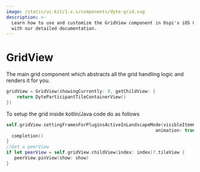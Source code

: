 ```yaml
---
image: /static/ui-kit/1.x.x/components/dyte-grid.svg
description: >-
  Learn how to use and customize the GridView component in Ospi's iOS UiKit
  with our detailed documentation.
---
```


# GridView

The main grid component which abstracts all the grid handling logic and renders
it for you.

```swift
gridView = GridView(showingCurrently: 9, getChildView: {
    return DyteParticipantTileContainerView()
})
```

To setup the grid inside kotlin/Java code do as follows

```swift
self.gridView.settingFramesForPluginsActiveInLandscapeMode(visibleItemCount: 7,
                                                        animation: true) { finish in
  completion()
}
//Get a peerView
if let peerView = self.gridView.childView(index: index)?.tileView {
   peerView.pinView(show: show)
}
```

<head>
  <title>iOS DyteGridViewV2</title>
</head>

